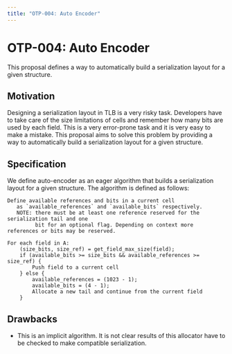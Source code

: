 ```yaml
---
title: "OTP-004: Auto Encoder"
---
```


# OTP-004: Auto Encoder

This proposal defines a way to automatically build a serialization layout for a given structure.

## Motivation

Designing a serialization layout in TLB is a very risky task. Developers have to take care of the size limitations of cells and remember how many bits are used by each field. This is a very error-prone task and it is very easy to make a mistake. This proposal aims to solve this problem by providing a way to automatically build a serialization layout for a given structure.

## Specification

We define auto-encoder as an eager algorithm that builds a serialization layout for a given structure. The algorithm is defined as follows:

```text
Define available references and bits in a current cell 
   as `available_references` and `available_bits` respectively.
   NOTE: there must be at least one reference reserved for the serialization tail and one 
         bit for an optional flag. Depending on context more references or bits may be reserved. 

For each field in A:
    (size_bits, size_ref) = get_field_max_size(field);
    if (available_bits >= size_bits && available_references >= size_ref) {
        Push field to a current cell
    } else {
        available_references = (1023 - 1);
        available_bits = (4 - 1);
        Allocate a new tail and continue from the current field
    }
```

## Drawbacks

- This is an implicit algorithm. It is not clear results of this allocator have to be checked to make compatible serialization.